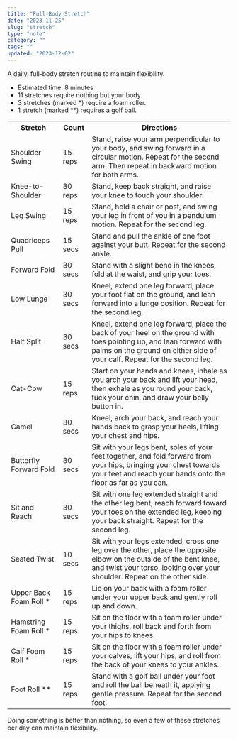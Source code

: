 ```yaml
---
title: "Full-Body Stretch"
date: "2023-11-25"
slug: "stretch"
type: "note"
category: ""
tags: ""
updated: "2023-12-02"
---
```


A daily, full-body stretch routine to maintain flexibility.
- Estimated time: 8 minutes
- 11 stretches require nothing but your body.
- 3 stretches (marked *) require a foam roller.
- 1 stretch (marked **) requires a golf ball.

 <table>
  <tr>
    <th>Stretch</th>
    <th>Count</th>
    <th>Directions</th>
  </tr>
  <tr>
    <td>Shoulder Swing</td>
    <td>15 reps</td>
    <td>Stand, raise your arm perpendicular to your body, and swing forward in a circular motion. Repeat for the second arm. Then repeat in backward motion for both arms.</td>
  </tr>
  <tr>
    <td>Knee-to-Shoulder</td>
    <td>30 reps</td>
    <td>Stand, keep back straight, and raise your knee to touch your shoulder.</td>
  </tr>
  <tr>
    <td>Leg Swing</td>
    <td>15 reps</td>
    <td>Stand, hold a chair or post, and swing your leg in front of you in a pendulum motion. Repeat for the second leg.</td>
  </tr>
  <tr>
    <td>Quadriceps Pull</td>
    <td>15 secs</td>
    <td>Stand and pull the ankle of one foot against your butt. Repeat for the second ankle.</td>
  </tr>
  <tr>
    <td>Forward Fold</td>
    <td>30 secs</td>
    <td>Stand with a slight bend in the knees, fold at the waist, and grip your toes.</td>
  </tr>
  <tr>
    <td>Low Lunge</td>
    <td>30 secs</td>
    <td>Kneel, extend one leg forward, place your foot flat on the ground, and lean forward into a lunge position. Repeat for the second leg.</td>
  </tr>
  <tr>
    <td>Half Split</td>
    <td>30 secs</td>
    <td>Kneel, extend one leg forward, place the back of your heel on the ground with toes pointing up, and lean forward with palms on the ground on either side of your calf. Repeat for the second leg.</td>
  </tr>
  <tr>
    <td>Cat-Cow</td>
    <td>15 reps</td>
    <td>Start on your hands and knees, inhale as you arch your back and lift your head, then exhale as you round your back, tuck your chin, and draw your belly button in.</td>
  </tr>
  <tr>
    <td>Camel</td>
    <td>30 secs</td>
    <td>Kneel, arch your back, and reach your hands back to grasp your heels, lifting your chest and hips.</td>
  </tr>
  <tr>
    <td>Butterfly Forward Fold</td>
    <td>30 secs</td>
    <td>Sit with your legs bent, soles of your feet together, and fold forward from your hips, bringing your chest towards your feet and reach your hands onto the floor as far as you can.</td>
  </tr>
  <tr>
    <td>Sit and Reach</td>
    <td>30 secs</td>
    <td>Sit with one leg extended straight and the other leg bent, reach forward toward your toes on the extended leg, keeping your back straight. Repeat for the second leg.</td>
  </tr>
  <tr>
    <td>Seated Twist</td>
    <td>10 secs</td>
    <td>Sit with your legs extended, cross one leg over the other, place the opposite elbow on the outside of the bent knee, and twist your torso, looking over your shoulder. Repeat on the other side.</td>
  </tr>
  <tr>
    <td>Upper Back Foam Roll *</td>
    <td>15 reps</td>
    <td>Lie on your back with a foam roller under your upper back and gently roll up and down.</td>
  </tr>
  <tr>
    <td>Hamstring Foam Roll *</td>
    <td>15 reps</td>
    <td>Sit on the floor with a foam roller under your thighs, roll back and forth from your hips to knees.</td>
  </tr>
  <tr>
    <td>Calf Foam Roll *</td>
    <td>15 reps</td>
    <td>Sit on the floor with a foam roller under your calves, lift your hips, and roll from the back of your knees to your ankles.</td>
  </tr>
  <tr>
    <td>Foot Roll **</td>
    <td>15 reps</td>
    <td>Stand with a golf ball under your foot and roll the ball beneath it, applying gentle pressure. Repeat for the second foot.</td>
  </tr>
</table>

Doing something is better than nothing, so even a few of these stretches per day can maintain flexibility.